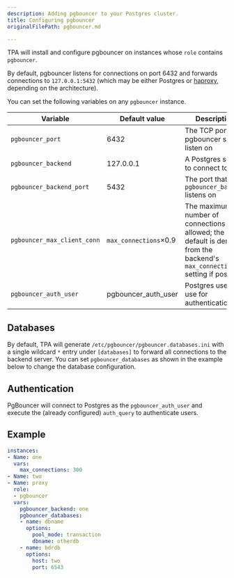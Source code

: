 ```yaml
---
description: Adding pgbouncer to your Postgres cluster.
title: Configuring pgbouncer
originalFilePath: pgbouncer.md

---
```


TPA will install and configure pgbouncer on instances whose `role`
contains `pgbouncer`.

By default, pgbouncer listens for connections on port 6432 and forwards
connections to `127.0.0.1:5432` (which may be either Postgres or
[haproxy](haproxy/), depending on the architecture).

You can set the following variables on any `pgbouncer` instance.

| Variable                    | Default value         | Description                                                                                                                |
| --------------------------- | --------------------- | -------------------------------------------------------------------------------------------------------------------------- |
| `pgbouncer_port`            | 6432                  | The TCP port pgbouncer should listen on                                                                                    |
| `pgbouncer_backend`         | 127.0.0.1             | A Postgres server to connect to                                                                                            |
| `pgbouncer_backend_port`    | 5432                  | The port that the `pgbouncer_backend` listens on                                                                           |
| `pgbouncer_max_client_conn` | `max_connections`×0.9 | The maximum number of connections allowed; the default is derived from the backend's `max_connections` setting if possible |
| `pgbouncer_auth_user`       | pgbouncer_auth_user   | Postgres user to use for authentication                                                                                    |

## Databases

By default, TPA will generate
`/etc/pgbouncer/pgbouncer.databases.ini` with a single wildcard `*`
entry under `[databases]` to forward all connections to the backend
server. You can set `pgbouncer_databases` as shown in the example below
to change the database configuration.

## Authentication

PgBouncer will connect to Postgres as the `pgbouncer_auth_user` and
execute the (already configured) `auth_query` to authenticate users.

## Example

```yaml
instances:
- Name: one
  vars:
    max_connections: 300
- Name: two
- Name: proxy
  role:
  - pgbouncer
  vars:
    pgbouncer_backend: one
    pgbouncer_databases:
    - name: dbname
      options:
        pool_mode: transaction
        dbname: otherdb
    - name: bdrdb
      options:
        host: two
        port: 6543
```
